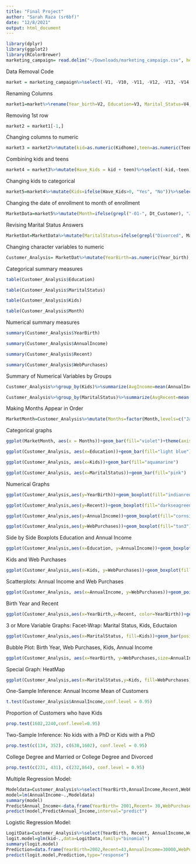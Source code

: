 ---
title: "Final Project"
author: "Sarah Raza (sr6bf)"
date: "12/8/2021"
output: html_document
---

```{r}
library(dplyr)
library(ggplot2)
library(RColorBrewer)
marketing_campaign= read.delim("~/Downloads/marketing_campaign.csv", header=FALSE)
```

Data Removal Code
```{r}
market = marketing_campaign%>%select(-V1, -V10, -V11, -V12, -V13, -V14, -V15, -V16, -V18, -V19, -V20, -V21, -V22, -V23, -V24, -V25, -V26, -V27, -V28, -V29)
```

Renaming Columns
```{r}
market1=market%>%rename(Year_birth=V2, Education=V3, Marital_Status=V4, Income=V5, Kidhome=V6, TeenHome=V7, Dt_Customer=V8, Recency=V9, NumWebPurchases=V17)
```

Removing 1st row
```{r}
market2 = market1[-1,]
```

Changing columns to numeric
```{r}
market3 = market2%>%mutate(kid=as.numeric(Kidhome),teen=as.numeric(TeenHome))%>%select(-Kidhome, -TeenHome)
```

Combining kids and teens
```{r}
market4 = market3%>%mutate(Have_Kids = kid + teen)%>%select(-kid,-teen)
```

Changing kids to categorical
```{r}
market5=market4%>%mutate(Kids=ifelse(Have_Kids>0, "Yes", "No"))%>%select(-Have_Kids)
```

Changing the date of enrollment to month of enrollment
```{r}
MarketData=market5%>%mutate(Month=ifelse(grepl("-01-", Dt_Customer), "January", ifelse(grepl("-02-", Dt_Customer), "February", ifelse(grepl("-03-", Dt_Customer), "March", ifelse(grepl("-04-", Dt_Customer), "April", ifelse(grepl("-05-", Dt_Customer), "May", ifelse(grepl("-06-", Dt_Customer), "June", ifelse(grepl("-07-", Dt_Customer), "July", ifelse(grepl("-08-", Dt_Customer), "August", ifelse(grepl("-09-", Dt_Customer), "September", ifelse(grepl("-10-", Dt_Customer), "October", ifelse(grepl("-11-", Dt_Customer), "November", "December"))))))))))))%>%select(-Dt_Customer)
```

Revising Marital Status Answers
```{r}
MarketDat=MarketData%>%mutate(MaritalStatus=ifelse(grepl("Divorced", Marital_Status), "Divorced", ifelse(grepl("Married", Marital_Status), "Married", ifelse(grepl("Together", Marital_Status), "Dating", ifelse(grepl("Widow", Marital_Status), "Widow", "Single")))))%>%select(-Marital_Status)
```

Changing character variables to numeric
```{r}
Customer_Analysis= MarketDat%>%mutate(YearBirth=as.numeric(Year_birth), AnnualIncome=as.numeric(Income), Recent=as.numeric(Recency), WebPurchases=as.numeric(NumWebPurchases))%>%select(-Year_birth, -Income, -Recency, -NumWebPurchases)
```

Categorical summary measures
```{r}
table(Customer_Analysis$Education)

table(Customer_Analysis$MaritalStatus)

table(Customer_Analysis$Kids)

table(Customer_Analysis$Month)
```

Numerical summary measures
```{r}
summary(Customer_Analysis$YearBirth)

summary(Customer_Analysis$AnnualIncome)

summary(Customer_Analysis$Recent)

summary(Customer_Analysis$WebPurchases)
```

Summary of Numerical Variables by Groups
```{r}
Customer_Analysis%>%group_by(Kids)%>%summarize(AvgIncome=mean(AnnualIncome, na.rm=T))

Customer_Analysis%>%group_by(MaritalStatus)%>%summarize(AvgRecent=mean(Recent, na.rm=T))
```

Making Months Appear in Order
```{r}
MarketMonth=Customer_Analysis%>%mutate(Months=factor(Month,levels=c("January", "February", "March", "April", "May", "June", "July", "August", "September", "October", "November", "December")))
```


Categorical graphs
```{r}
ggplot(MarketMonth, aes(x = Months))+geom_bar(fill="violet")+theme(axis.text.x = element_text(angle=35))

ggplot(Customer_Analysis, aes(x=Education))+geom_bar(fill="light blue")

ggplot(Customer_Analysis, aes(x=Kids))+geom_bar(fill="aquamarine")

ggplot(Customer_Analysis, aes(x=MaritalStatus))+geom_bar(fill="pink")
```

Numerical Graphs
```{r}
ggplot(Customer_Analysis,aes(y=YearBirth))+geom_boxplot(fill="indianred2")+coord_flip()

ggplot(Customer_Analysis,aes(y=Recent))+geom_boxplot(fill="darkseagreen2")+coord_flip()

ggplot(Customer_Analysis,aes(y=AnnualIncome))+geom_boxplot(fill="cornsilk2")+coord_flip()

ggplot(Customer_Analysis,aes(y=WebPurchases))+geom_boxplot(fill="tan3")+coord_flip()
```

Side by Side Boxplots
Education and Annual Income
```{r}
ggplot(Customer_Analysis,aes(x=Education, y=AnnualIncome))+geom_boxplot(fill=brewer.pal(5, "Set1"))
```

Kids and Web Purchases
```{r}
ggplot(Customer_Analysis,aes(x=Kids, y=WebPurchases))+geom_boxplot(fill="lightslateblue")
```

Scatterplots:
Annual Income and Web Purchases
```{r}
ggplot(Customer_Analysis, aes(x=AnnualIncome, y=WebPurchases))+geom_point(color="springgreen2", alpha=0.5)
```

Birth Year and Recent
```{r}
ggplot(Customer_Analysis,aes(x=YearBirth,y=Recent, color=YearBirth))+geom_point(alpha=0.5)
```

3 or More Variable Graphs:
Facet-Wrap: Marital Status, Kids, Eductaion
```{r}
ggplot(Customer_Analysis,aes(x=MaritalStatus, fill=Kids))+geom_bar(position="fill")+facet_wrap(~Education)+theme(axis.text.x=element_text(angle=90))
```

Bubble Plot: Birth Year, Web Purchases, Kids, Annual Income
```{r}
ggplot(Customer_Analysis, aes(x=YearBirth, y=WebPurchases,size=AnnualIncome, color=Kids))+geom_point(alpha=0.5)
```

Special Graph:
HeatMap
```{r}
ggplot(Customer_Analysis,aes(x=MaritalStatus,y=Kids, fill=WebPurchases))+geom_tile(color="white")+scale_fill_distiller(palette = "Spectral",direction = 1)+theme(axis.text.x = element_text(angle=35))
```

One-Sample Inference:
Annual Income Mean of Customers
```{r}
t.test(Customer_Analysis$AnnualIncome,conf.level = 0.95)
```

Proportion of Customers who have Kids
```{r}
prop.test(1602,2240,conf.level=0.95)
```

Two-Sample Inference:
No kids with a PhD or Kids with a PhD
```{r}
prop.test(c(134, 352), c(638,1602), conf.level = 0.95)
```

College Degree and Married or College Degree and Divorced
```{r}
prop.test(c(231, 431), c(232,864), conf.level = 0.95)
```

Multiple Regression Model:
```{r}
Modeldata=Customer_Analysis%>%select(YearBirth,AnnualIncome,Recent,WebPurchases)
model=lm(AnnualIncome~.,Modeldata)
summary(model)
PredictAnnual_Income<-data.frame(YearBirth= 2001,Recent= 30,WebPurchases= 5 )
predict(model,PredictAnnual_Income,interval="predict")
```

Logistic Regression Model:
```{r}
LogitData=Customer_Analysis%>%select(YearBirth, Recent, AnnualIncome,WebPurchases,Kids)%>%mutate(kid=ifelse(grepl("Yes", Kids), 1, 0))%>%select(-Kids)
logit.model=glm(kid~.,data=LogitData,family="binomial")
summary(logit.model)
Prediction=data.frame(YearBirth=2002,Recent=43,AnnualIncome=30000,WebPurchases=3)
predict(logit.model,Prediction,type="response")
```











